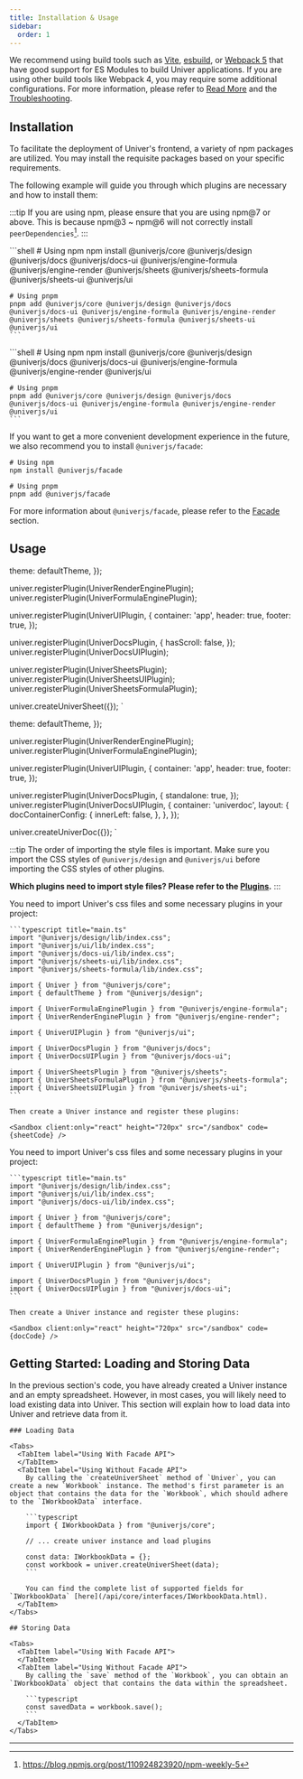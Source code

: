 ```yaml
---
title: Installation & Usage
sidebar:
  order: 1
---
```


We recommend using build tools such as [Vite](https://vitejs.dev/), [esbuild](https://esbuild.github.io/), or [Webpack 5](https://webpack.js.org/) that have good support for ES Modules to build Univer applications. If you are using other build tools like Webpack 4, you may require some additional configurations. For more information, please refer to [Read More](/guides/quickstart#read-more) and the [Troubleshooting](/guides/troubleshooting).

## Installation

To facilitate the deployment of Univer's frontend, a variety of npm packages are utilized. You may install the requisite packages based on your specific requirements.

The following example will guide you through which plugins are necessary and how to install them:

:::tip
If you are using npm, please ensure that you are using npm@7 or above. This is because npm@3 ~ npm@6 will not correctly install `peerDependencies`[^1].
:::


<Tabs>
  <TabItem label="📊 Univer Sheet">
    ```shell
    # Using npm
    npm install @univerjs/core @univerjs/design @univerjs/docs @univerjs/docs-ui @univerjs/engine-formula @univerjs/engine-render @univerjs/sheets @univerjs/sheets-formula @univerjs/sheets-ui @univerjs/ui

    # Using pnpm
    pnpm add @univerjs/core @univerjs/design @univerjs/docs @univerjs/docs-ui @univerjs/engine-formula @univerjs/engine-render @univerjs/sheets @univerjs/sheets-formula @univerjs/sheets-ui @univerjs/ui
    ```
  </TabItem>
  <TabItem label="📝 Univer Doc">
    ```shell
    # Using npm
    npm install @univerjs/core @univerjs/design @univerjs/docs @univerjs/docs-ui @univerjs/engine-formula @univerjs/engine-render @univerjs/ui

    # Using pnpm
    pnpm add @univerjs/core @univerjs/design @univerjs/docs @univerjs/docs-ui @univerjs/engine-formula @univerjs/engine-render @univerjs/ui
    ```
  </TabItem>
</Tabs>

If you want to get a more convenient development experience in the future, we also recommend you to install `@univerjs/facade`:

```shell
# Using npm
npm install @univerjs/facade

# Using pnpm
pnpm add @univerjs/facade
```

For more information about `@univerjs/facade`, please refer to the [Facade](/guides/getting-started/facade) section.

## Usage


  theme: defaultTheme,
});

univer.registerPlugin(UniverRenderEnginePlugin);
univer.registerPlugin(UniverFormulaEnginePlugin);

univer.registerPlugin(UniverUIPlugin, {
  container: 'app',
  header: true,
  footer: true,
});

univer.registerPlugin(UniverDocsPlugin, {
  hasScroll: false,
});
univer.registerPlugin(UniverDocsUIPlugin);

univer.registerPlugin(UniverSheetsPlugin);
univer.registerPlugin(UniverSheetsUIPlugin);
univer.registerPlugin(UniverSheetsFormulaPlugin);

univer.createUniverSheet({});
`

  theme: defaultTheme,
});

univer.registerPlugin(UniverRenderEnginePlugin);
univer.registerPlugin(UniverFormulaEnginePlugin);

univer.registerPlugin(UniverUIPlugin, {
  container: 'app',
  header: true,
  footer: true,
});

univer.registerPlugin(UniverDocsPlugin, {
  standalone: true,
});
univer.registerPlugin(UniverDocsUIPlugin, {
  container: 'univerdoc',
  layout: {
    docContainerConfig: {
      innerLeft: false,
    },
  },
});

univer.createUniverDoc({});
`

:::tip
The order of importing the style files is important. Make sure you import the CSS styles of `@univerjs/design` and `@univerjs/ui` before importing the CSS styles of other plugins.

**Which plugins need to import style files? Please refer to the [Plugins](/api).**
:::

<Tabs>
  <TabItem label="📊 Univer Sheet">
    You need to import Univer's css files and some necessary plugins in your project:

    ```typescript title="main.ts"
    import "@univerjs/design/lib/index.css";
    import "@univerjs/ui/lib/index.css";
    import "@univerjs/docs-ui/lib/index.css";
    import "@univerjs/sheets-ui/lib/index.css";
    import "@univerjs/sheets-formula/lib/index.css";

    import { Univer } from "@univerjs/core";
    import { defaultTheme } from "@univerjs/design";

    import { UniverFormulaEnginePlugin } from "@univerjs/engine-formula";
    import { UniverRenderEnginePlugin } from "@univerjs/engine-render";

    import { UniverUIPlugin } from "@univerjs/ui";

    import { UniverDocsPlugin } from "@univerjs/docs";
    import { UniverDocsUIPlugin } from "@univerjs/docs-ui";

    import { UniverSheetsPlugin } from "@univerjs/sheets";
    import { UniverSheetsFormulaPlugin } from "@univerjs/sheets-formula";
    import { UniverSheetsUIPlugin } from "@univerjs/sheets-ui";
    ```

    Then create a Univer instance and register these plugins:

    <Sandbox client:only="react" height="720px" src="/sandbox" code={sheetCode} />
  </TabItem>
  <TabItem label="📝 Univer Doc">
    You need to import Univer's css files and some necessary plugins in your project:

    ```typescript title="main.ts"
    import "@univerjs/design/lib/index.css";
    import "@univerjs/ui/lib/index.css";
    import "@univerjs/docs-ui/lib/index.css";

    import { Univer } from "@univerjs/core";
    import { defaultTheme } from "@univerjs/design";

    import { UniverFormulaEnginePlugin } from "@univerjs/engine-formula";
    import { UniverRenderEnginePlugin } from "@univerjs/engine-render";

    import { UniverUIPlugin } from "@univerjs/ui";

    import { UniverDocsPlugin } from "@univerjs/docs";
    import { UniverDocsUIPlugin } from "@univerjs/docs-ui";
    ```

    Then create a Univer instance and register these plugins:

    <Sandbox client:only="react" height="720px" src="/sandbox" code={docCode} />
  </TabItem>
</Tabs>

## Getting Started: Loading and Storing Data

<Tabs>
  <TabItem label="📊 Univer Sheet">
    In the previous section's code, you have already created a Univer instance and an empty spreadsheet. However, in most cases, you will likely need to load existing data into Univer. This section will explain how to load data into Univer and retrieve data from it.

    ### Loading Data

    <Tabs>
      <TabItem label="Using With Facade API">
      </TabItem>
      <TabItem label="Using Without Facade API">
        By calling the `createUniverSheet` method of `Univer`, you can create a new `Workbook` instance. The method's first parameter is an object that contains the data for the `Workbook`, which should adhere to the `IWorkbookData` interface.

        ```typescript
        import { IWorkbookData } from "@univerjs/core";

        // ... create univer instance and load plugins

        const data: IWorkbookData = {};
        const workbook = univer.createUniverSheet(data);
        ```

        You can find the complete list of supported fields for `IWorkbookData` [here](/api/core/interfaces/IWorkbookData.html).
      </TabItem>
    </Tabs>

    ## Storing Data

    <Tabs>
      <TabItem label="Using With Facade API">
      </TabItem>
      <TabItem label="Using Without Facade API">
        By calling the `save` method of the `Workbook`, you can obtain an `IWorkbookData` object that contains the data within the spreadsheet.

        ```typescript
        const savedData = workbook.save();
        ```
      </TabItem>
    </Tabs>
  </TabItem>
</Tabs>


---

[^1]: https://blog.npmjs.org/post/110924823920/npm-weekly-5
